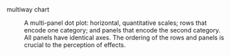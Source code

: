 multiway chart

: A multi-panel dot plot: horizontal, quantitative scales; rows that encode one category; and panels that encode the second category. All panels have identical axes. The ordering of the rows and panels is crucial to the perception of effects.
